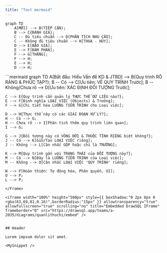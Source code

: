 ```yaml
---
title: "Test mermaid"
---
```


```mermaid
graph TD
    A[MỚI] --> B(TIẾP CẬN);
    B --> C{ĐÁNH GIÁ};
    C -- Đủ tiêu chuẩn --> D[PHÂN TÍCH NHU CẦU];
    C -- Không đủ tiêu chuẩn --> H[THUA - HỦY];
    D --> E[BÁO GIÁ];
    E --> F[ĐÀM PHÁN];
    F --> G[THẮNG];
    F --> H;
    E --> H;
    D --> H;
```

<Frame>
```mermaid
graph TD
    A[Bắt đầu: Hiểu Vấn đề KD & JTBD] --> B{Quy trình RÕ RÀNG & PHỨC TẠP?};
    B -- Có --> C[Ưu tiên: VẼ QUY TRÌNH Trước];
    B -- Không/Chưa rõ --> D[Ưu tiên: XÁC ĐỊNH ĐỐI TƯỢNG Trước];

    C --> E{Quy trình cần quản lý THỰC THỂ DỮ LIỆU nào?};
    E --> F[Định nghĩa LOẠI VIỆC (Objects) & Trường];
    F --> G[Chi tiết hóa LUỒNG TIẾN TRÌNH cho Loại việc];

    D --> H{Thực thể này có các GIAI ĐOẠN XỬ LÝ?};
    H -- Có --> G;
    H -- Chưa rõ --> I[Phân tích thêm quy trình liên quan];
    I --> G;

    G --> J{Đối tượng này có VÒNG ĐỜI & THUỘC TÍNH RIÊNG biệt không?};
    J -- Có --> K[Giữ/Tạo LOẠI VIỆC riêng];
    J -- Không --> L[Cân nhắc GỘP hoặc chỉ là TRƯỜNG];

    K --> M{Quy trình gắn với TRẠNG THÁI của ĐỐI TƯỢNG này?};
    M -- Có --> N[Đây là LUỒNG TIẾN TRÌNH của Loại việc];
    M -- Không --> O[Cân nhắc LOẠI VIỆC 'QUY TRÌNH' riêng];

    N --> P[Hoàn thiện: Tự động hóa, Phân quyền, UI];
    O --> P;
    L --> P;
```
</Frame>

<iframe width="100%" height="500px" style={{ boxShadow:"0 2px 8px 0 rgba(63,69,81,0.16)",borderRadius:"15px" }} allowtransparency="true" allowfullscreen="true" scrolling="no" title="Embedded DrawSQL IFrame" frameborder="0" src="https://drawsql.app/teams/a-2035/diagrams/quanlithuchi/embed" />


## Header

Lorem impsum dolor sit amet.

<MySnippet />